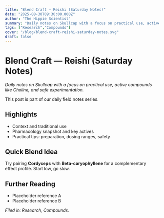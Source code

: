 ```yaml
---
title: "Blend Craft — Reishi (Saturday Notes)"
date: "2025-08-30T09:30:00.000Z"
author: "The Hippie Scientist"
summary: "Daily notes on Skullcap with a focus on practical use, active compounds like Choline, and safe experimentation."
tags: ["Research","Compounds"]
cover: "/blog/blend-craft-reishi-saturday-notes.svg"
draft: false
---
```



# Blend Craft — Reishi (Saturday Notes)

_Daily notes on Skullcap with a focus on practical use, active compounds like Choline, and safe experimentation._

<Callout emoji="🌿">This post is part of our daily field notes series.</Callout>

## Highlights

- Context and traditional use
- Pharmacology snapshot and key actives
- Practical tips: preparation, dosing ranges, safety

## Quick Blend Idea

Try pairing **Cordyceps** with **Beta-caryophyllene** for a complementary effect profile. Start low, go slow.

## Further Reading

- Placeholder reference A
- Placeholder reference B

*Filed in: Research, Compounds.*
